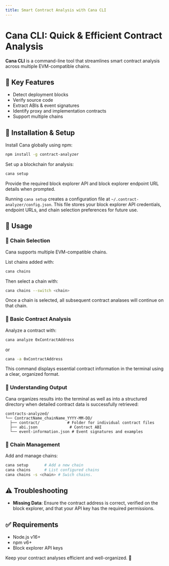 ```yaml
---
title: Smart Contract Analysis with Cana CLI
---
```


# Cana CLI: Quick & Efficient Contract Analysis

**Cana CLI** is a command-line tool that streamlines smart contract analysis across multiple EVM-compatible chains.

## 📌 Key Features

- Detect deployment blocks
- Verify source code
- Extract ABIs & event signatures
- Identify proxy and implementation contracts
- Support multiple chains

## 🚀 Installation & Setup

Install Cana globally using npm:

```bash
npm install -g contract-analyzer
```

Set up a blockchain for analysis:

```bash
cana setup
```

Provide the required block explorer API and block explorer endpoint URL details when prompted.

Running `cana setup` creates a configuration file at `~/.contract-analyzer/config.json`. This file stores your block explorer API credentials, endpoint URLs, and chain selection preferences for future use.

## 🍳 Usage

### 🔹 Chain Selection

Cana supports multiple EVM-compatible chains. 

List chains added with:

```bash
cana chains
```

Then select a chain with:

```bash
cana chains --switch <chain>
```

Once a chain is selected, all subsequent contract analases will continue on that chain. 

### 🔹 Basic Contract Analysis

Analyze a contract with:

```bash
cana analyze 0xContractAddress
```

or

```bash
cana -a 0xContractAddress
```

This command displays essential contract information in the terminal using a clear, organized format. 

### 🔹 Understanding Output

Cana organizes results into the terminal as well as into a structured directory when detailed contract data is successfully retrieved:

```
contracts-analyzed/
└── ContractName_chainName_YYYY-MM-DD/
  ├── contract/            # Folder for individual contract files
  ├── abi.json              # Contract ABI
  └── event-information.json # Event signatures and examples
```

### 🔹 Chain Management

Add and manage chains:

```bash
cana setup       # Add a new chain
cana chains      # List configured chains
cana chains -s <chain> # Swich chains.
```

## ⚠️ Troubleshooting

- **Missing Data**: Ensure the contract address is correct, verified on the block explorer, and that your API key has the required permissions.

## ✅ Requirements

- Node.js v16+
- npm v6+
- Block explorer API keys

Keep your contract analyses efficient and well-organized. 🚀
